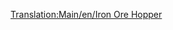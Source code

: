 [[Translation:Main/en/Iron Ore Hopper]]{{Template:Wagon/Fr
|Nom=Wagon de minerai de fer
|Coût=1 398£ (2 796$)
|Poids=19 / 49 t
|Image=[[File:en/Ironorehopper.png]]
|Capacité=30 tonnes de minerai de fer
|MonoCoût=1 398£ (2 796$)
|MonoPoids=19 / 54 t
|MonoCapacité=35 tonnes de minerai de fer
|MagCoût=1 398£ (2 796$)
|MagPoids=19 / 56 t
|MagCapacité=37 tonnes de minerai de fer
|Description=Un [[Main/fr/Wagon de minerai de fer|wagon de minerai de fer]] peut transporter du [[Main/fr/Minerai de fer|minerai de fer]]. Il n'est disponible que sous le climat [[Main/en/Climat/Fr#Tempéré|tempéré]].
}}